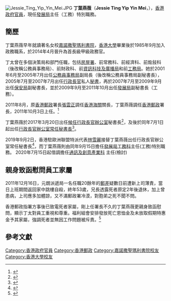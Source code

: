 [[File:Jessie_Ting_Yip_Yin_Mei.JPG|right]]
'''丁葉燕薇'''{{JP}}（'''Jessie Ting Yip Yin Mei'''，{{bd|1963年|5月2日|}}），[[香港|香港]][[政府官員|政府官員]]，現任[[發展局|發展局]]主任（工務）特別職務。

==簡歷==
丁葉燕薇早年就讀著名女校[[嘉諾撒聖瑪利書院|嘉諾撒聖瑪利書院]]，[[香港大學|香港大學]]畢業後於1985年9月加入政務職系，於2014年4月晉升為首長級甲級政務官。

丁太曾在多個決策局和部門任職，包括[[房屋署|房屋署]]、前常務科、前經濟科、前銓敍科（後改稱公務員事務局）、前財政科、前[[資訊科技及廣播局|資訊科技及廣播局]]和前[[工務局|工務局]]。她於2001年6月至2005年7月出任[[公務員事務局|公務員事務局]]副局長（後改稱公務員事務局副秘書長），2005年7月至2007年7月出任[[香港特首|行政長官]]私人[[秘書|秘書]]，再於2007年7月至2009年9月出任[[保安局_(香港)|保安局]]副秘書長，並於2009年9月至2011年10月出任[[發展局|發展局]]副秘書長（工務）。

2011年8月，原[[香港郵政|香港郵政]]署長[[張雲正|張雲正]]調任[[香港海關|香港海關]]關長，丁葉燕薇調任[[香港郵政|香港郵政]]署長，2011年10月3日上任。<ref>{{cite news |title=高層官員任命 |url=http://www.csb.gov.hk/tc_chi/info/2185.html |publisher=[[公務員事務局|公務員事務局]] |date=2011年8月26日 |accessdate=2014年3月30日 |archive-date=2014年3月30日 |archive-url=https://web.archive.org/web/20140330171941/http://www.csb.gov.hk/tc_chi/info/2185.html |dead-url=no }}</ref>

丁葉燕薇於2017年3月20日出任[[候任行政長官辦公室|候任行政長官辦公室]]秘書長<ref>{{cite news |title=候任特首辦公室成立 「林鄭2.0」做秘書長？ |url=http://hk.apple.nextmedia.com/realtime/news/20170320/56452753 |publisher=[[蘋果日報_(香港)|蘋果日報]] |date=2017年3月20日 |accessdate=2017年3月20日 |archive-date=2017年3月20日 |archive-url=https://web.archive.org/web/20170320144321/http://hk.apple.nextmedia.com/realtime/news/20170320/56452753/ |dead-url=no }}{{zh-hant}}</ref>，及後於同年7月1日起出任[[香港特別行政區行政長官辦公室|行政長官辦公室]][[常任秘書長|常任秘書長]]<ref>{{cite news |title=高層官員任命（附圖） |url=http://www.info.gov.hk/gia/general/201706/22/P2017062200536.htm |publisher=[[公務員事務局|公務員事務局]] |date=2017年6月22日 |accessdate=2017年6月23日 |archive-date=2017年6月22日 |archive-url=https://web.archive.org/web/20170622104035/http://www.info.gov.hk/gia/general/201706/22/P2017062200536.htm |dead-url=yes }}</ref>。

2019年9月2日，香港駐歐洲聯盟特派代表[[林雪麗|林雪麗]]接替丁葉燕薇出任行政長官辦公室常任秘書長<ref>{{cite news |title=高層官員任命（附圖） |url=https://www.info.gov.hk/gia/general/201908/15/P2019081500304.htm |publisher=[[公務員事務局|公務員事務局]] |date=2019年8月15日 |accessdate=2019年9月16日 |archive-date=2019年8月31日 |archive-url=https://web.archive.org/web/20190831214828/https://www.info.gov.hk/gia/general/201908/15/P2019081500304.htm |dead-url=no }}</ref>，而丁葉燕薇則由同年9月15日擔任[[發展局|發展局工務科]]主任(工務)特別職務。
2020年7月15日起借調擔任[[商務及經濟發展局|通訊及創意產業科]]
主任(檢討)

==親身致函慰問員工家屬==
2011年12月16日，元朗派遞局一名任職20餘年的[[郵差|郵差]]疑數日前遭新上司薄責，當日上班期間返回家中跳樓自殺，終年53歲，兄長透露死者原定2年後退休，加上曾患病，上司應多加體諒，又不滿郵政署冷漠，對胞弟之死不聞不問。

香港郵政指署方事後已致電死者家屬，剛上任署長不久的丁葉燕薇更親身致函慰問，顯示丁太對員工重視和尊重。福利組會安排發放死亡恩恤金及未放取假期特惠金予其家屬，強調死者並無因工作問題被斥責。<ref>{{cite news |title=郵差跳樓亡兄轟署方逼死 |url=http://the-sun.on.cc/cnt/news/20111220/00407_055.html |publisher=[[太陽報_(香港)|太陽報]] |date=2011年12月20日 |accessdate=2014年3月30日 |archive-date=2014年3月30日 |archive-url=https://web.archive.org/web/20140330155850/http://the-sun.on.cc/cnt/news/20111220/00407_055.html |dead-url=no }}{{zh-hant}}</ref>

==參考文獻==
{{reflist}}

{{start box}}
{{s-gov}}
{{s-before|[[劉焱_(香港)|劉焱]]}}
{{s-title|{{HKSAR}}[[香港特別行政區行政長官辦公室|行政長官辦公室]][[常任秘書長|常任秘書長]]|2017年7月1日至2019年8月31日 }}
{{s-aft|after =[[林雪麗|林雪麗]] }}
{{s-bef | before=[[張雲正|張雲正]]}}
{{s-ttl | title=<!-- 注释出：[[File:Hongkong_Post.svg|22px]] -->[[香港郵政|香港郵政]]署長| years=2011年10月至2017年3月}}
{{s-aft | after=[[梁松泰|梁松泰]]}}
{{end box}}

[[Category:香港政府官員|Category:香港政府官員]]
[[Category:香港郵政|Category:香港郵政]]
[[Category:嘉諾撒聖瑪利書院校友|Category:嘉諾撒聖瑪利書院校友]]
[[Category:香港大學校友|Category:香港大學校友]]